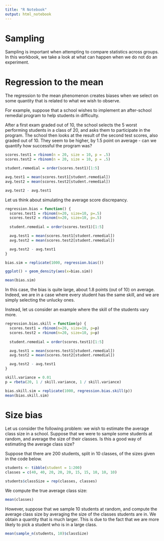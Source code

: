 ```yaml
---
title: "R Notebook"
output: html_notebook
---
```


# Sampling

Sampling is important when attempting to compare statistics across groups.
In this workbook, we take a look at what can happen when we do not do
an experiment.

# Regression to the mean

The regression to the mean phenomenon creates biases when we select
on some quantity that is related to what we wish to observe.

For example, suppose that a school wishes to implement an
after-school remedial program to help students in difficulty.

After a first exam graded out of 10, the school selects the 5 worst performing
students in a class of 20, and asks them to participate in
the program. The school then looks at the result of the second test
scores, also graded out of 10. They seem to be higher, by 1.5 point on average
- can we quantify how successful the program was?

```r
scores.test1 = rbinom(n = 20, size = 10, p = .5)
scores.test2 = rbinom(n = 20, size = 10, p = .5)
```

```r
student.remedial = order(scores.test1)[1:5]

avg.test1 = mean(scores.test1[student.remedial])
avg.test2 = mean(scores.test2[student.remedial])
```

```r
avg.test2 - avg.test1
```

Let us think about simulating the average score discrepancy.

```r
regression.bias = function() {
  scores.test1 = rbinom(n=20, size=10, p=.5)
  scores.test2 = rbinom(n=20, size=10, p=.5)
  
  student.remedial = order(scores.test1)[1:5]

  avg.test1 = mean(scores.test1[student.remedial])
  avg.test2 = mean(scores.test2[student.remedial])

  avg.test2 - avg.test1
}
```

```r
bias.sim = replicate(1000, regression.bias())

ggplot() + geom_density(aes(x=bias.sim))
```
```r
mean(bias.sim)
```

In this case, the bias is quite large, about 1.8 points (out of 10) on average.
Indeed, we are in a case where every student has the same skill, and we are
simply selecting the unlucky ones.

Instead, let us consider an example where the skill of the students vary more.

```r
regression.bias.skill = function(p) {
  scores.test1 = rbinom(n=20, size=10, p=p)
  scores.test2 = rbinom(n=20, size=10, p=p)
  
  student.remedial = order(scores.test1)[1:5]

  avg.test1 = mean(scores.test1[student.remedial])
  avg.test2 = mean(scores.test2[student.remedial])

  avg.test2 - avg.test1
}
```

```r
skill.variance = 0.01
p = rbeta(20, 1 / skill.variance, 1 / skill.variance)
```

```r
bias.skill.sim = replicate(1000, regression.bias.skill(p))
mean(bias.skill.sim)
```

# Size bias

Let us consider the following problem: we wish to estimate the average
class size in a school. Suppose that we were to sample some students at
random, and average the size of their classes. Is this a good way of
estimating the average class size?

Suppose that there are 200 students, split in 10 classes, of the sizes given
in the code below.
```r
students <- tibble(student = 1:200)
classes = c(40, 40, 20, 20, 20, 15, 15, 10, 10, 10)

students$classSize = rep(classes, classes)
```

We compute the true average class size:
```r
mean(classes)
```

However, suppose that we sample 10 students at random, and compute the average
class size by averaging the size of the classes students are in. We obtain
a quantity that is much larger. This is due to the fact that we are more
likely to pick a student who is in a large class.
```r
mean(sample_n(students, 10)$classSize)
```

